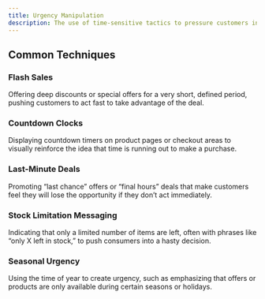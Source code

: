 ```yaml
---
title: Urgency Manipulation
description: The use of time-sensitive tactics to pressure customers into making quick purchasing decisions by creating a sense of urgency, often emphasizing potential loss or missed opportunities.
---
```


## Common Techniques

### Flash Sales  
Offering deep discounts or special offers for a very short, defined period, pushing customers to act fast to take advantage of the deal.

### Countdown Clocks  
Displaying countdown timers on product pages or checkout areas to visually reinforce the idea that time is running out to make a purchase.

### Last-Minute Deals  
Promoting “last chance” offers or “final hours” deals that make customers feel they will lose the opportunity if they don’t act immediately.

### Stock Limitation Messaging  
Indicating that only a limited number of items are left, often with phrases like “only X left in stock,” to push consumers into a hasty decision.

### Seasonal Urgency  
Using the time of year to create urgency, such as emphasizing that offers or products are only available during certain seasons or holidays.
